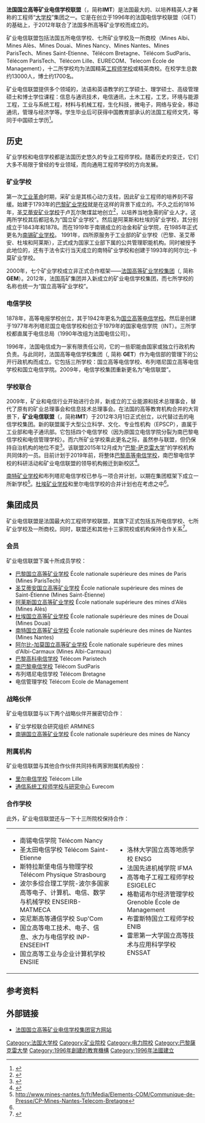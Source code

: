 {{Infobox University 
|name              = 矿业电信学校联盟
| native_name      = {{lang|fr| Institut Mines-Télécom}}
|image_name     =
|established    = 2012年
|type           = 公立科学、文化、专业性机构（EPSCP）

|president      = Jean-Bernard Lévy
|chancellor     = Philippe Jamet
|provost        = 

|country           = {{France}} 
|location          =   {{flagicon|France}}[[法国|法国]][[巴黎|巴黎]]
|undergrad      = 
|postgrad       = 
|faculty        =  4600人
|campus         = [[巴黎-薩克雷大學|巴黎-薩克雷大學]]<ref>{{en}}[https://www.universite-paris-saclay.fr/en/university/members Members and associates] {{Wayback|url=https://www.universite-paris-saclay.fr/en/university/members |date=20161018195456 }}</ref>
|mascot         =        
|students          = 13200人
|doctoral          = 1700人
|free_label     = 
|free           = 
|nobel_laureates = 
|website        = [http://www.mines-telecom.fr/ http://www.mines-telecom.fr/]
|colors         = 
|endowment      = 
}}

'''法国国立高等矿业电信学校联盟'''（{{lang-fr|Institut Mines-Télécom}}，简称'''IMT'''）是法国最大的、以培养精英人才著称的工程师“[[大学校|大学校]]”集团之一。它是在创立于1996年的法国电信学校联盟（GET）的基础上，于2012年联合了法国多所高等矿业学校而成立的。

矿业电信联盟包括法国五所电信学校、七所矿业学校及一所商校（Mines Albi、Mines Alès、Mines Douai、Mines Nancy、Mines Nantes、Mines ParisTech、Mines Saint-Etienne、Télécom Bretagne、Télécom SudParis、Télécom ParisTech、Télécom Lille、EURECOM、Telecom École de Management），十二所学校均为法国精英[[工程师学校|工程师学校]]或精英商校。在校学生总数约13000人，博士约1700名。

矿业电信联盟提供多个领域的，法语和英语教学的工学硕士、理学硕士、高级管理硕士和博士学位课程：信息与通讯技术，电信通讯，土木工程，工艺，环境与能源工程，工业与系统工程，材料与机械工程，生化科技，微电子，网络与安全，移动通讯，管理与经济学等。学生毕业后可获得中国教育部承认的法国工程师文凭，等同于中国硕士学历<ref>{{cite web |url=http://www.chine.campusfrance.org/zh-hans/node/297326 |title=存档副本 |accessdate=2016年4月28日 |deadurl=yes |archiveurl=https://web.archive.org/web/20161123202255/http://www.chine.campusfrance.org/zh-hans/node/297326 |archivedate=2016年11月23日 |df= }}</ref>。

==历史==
矿业学校和电信学校都是法国历史悠久的专业工程师学校。随着历史的变迁，它们大多不局限于曾经的专业领域，而向通用工程师学校的方向发展。

===矿业学校===

第一次[[工业革命|工业革命]]时期，采矿业是其核心动力支柱，因此矿业工程师的培养刻不容缓。始建于1793年的[[国立巴黎高等矿业学校|巴黎矿业学校]]就是在这样的背景下成立的。不久之后的1816年，[[国立圣艾蒂安高等矿业学校|圣艾蒂安矿业学校]]于卢瓦尔聚煤盆地创立<ref>{{Cite web |url=http://www.mines-stetienne.fr/fr/content/961-historique |title=存档副本 |accessdate=2016-05-25 |archive-date=2015-09-23 |archive-url=https://web.archive.org/web/20150923171517/http://www.mines-stetienne.fr/fr/content/961-historique |dead-url=no }}</ref>，以培养当地急需的矿业人才。这两所学校其后都冠名为“国立矿业学校”。然后是阿莱斯和杜埃的矿业学校，其分别成立于1843年和1878。而在1919年于南锡成立的冶金和矿业学院，在1985年正式更名为[[南锡国立高等矿业学校|南锡矿业学校]]。
1991年，四所原服务于工业部的矿业学校（巴黎、圣艾蒂安、杜埃和阿莱斯），正式成为国家工业部下属的公共管理职能机构。同时被授予此地位的，还有于法令实行当天成立的南特矿业学校和创建于1993年的阿尔比-卡莫矿业学校。

2000年，七个矿业学校成立非正式合作框架——[[法国国立高等矿业学院集团|法国高等矿业学校集团]]（{{lang-fr|Groupe des Écoles des Mines}}, 简称'''GEM'''）。2012年，法国高矿集团并入新成立的矿业电信学校集团，而七所学校的名称也统一为“国立高等矿业学校”。

===电信学校===

1878年，高等电报学校创立，其于1942年更名为[[巴黎高等电信学校|国立高等电信学校]]。然后是创建于1977年布列塔尼国立电信学校和创立于1979年的国家电信学院（INT）。三所学校都直属于电信总局（1990年改组为法国电信公司）。

1996年，法国电信成为一家有限责任公司，它的一些职能由国家或独立行政机构负责。与此同时，法国高等电信学校集团（{{lang-fr|Groupe des Ecoles des Télécommunications}}, 简称 '''GET'''）作为电信部的管理下的公开行政机构而成立。它包括三所学校：国立高等电信学校、布列塔尼国立高等电信学校和国立电信学院。2009年，电信学校集团重新更名为“电信联盟”。

===学校联合===

2009年，矿业和电信行业开始进行合并，新成立的工业能源和技术总理事会，替代了原有的矿业总理事会和信息技术总理事会。在法国的高等教育机构合并的大背景下，'''矿业电信联盟'''（{{lang-fr|Institut Mines-Télécom}}，简称'''IMT'''）于2012年3月1日正式创立，以代替过去的电信学校集团。新的联盟属于大型公立科学、文化、专业性机构（EPSCP），直属于工业部和电子通讯部。它包括四个电信学校（因为原国立电信学院分裂为南巴黎电信学校和电信管理学校）。而六所矿业学校乘此更名之际，虽然参与联盟，但仍保持自治机构的地位不变<ref>{{Cite web |url=http://www.letudiant.fr/educpros/actualite/les-ecoles-des-mines-et-des-telecoms-bientot-regroupees-au-sein-dun-institut-unique.html |title=存档副本 |accessdate=2016-05-25 |archive-date=2016-03-03 |archive-url=https://web.archive.org/web/20160303191102/http://www.letudiant.fr/educpros/actualite/les-ecoles-des-mines-et-des-telecoms-bientot-regroupees-au-sein-dun-institut-unique.html |dead-url=no }}</ref>。该联盟2015年12月成为“[[巴黎-萨克雷大学|巴黎-萨克雷大学]]”的学校机构共同体的一员。目前计划于2019年前，将整体[[巴黎高等电信学校|巴黎高等电信学校]]，南巴黎电信学校的科研活动和矿业电信联盟的领导机构搬迁到新校区<ref>{{cite web |url=http://www.mines-telecom.fr/creation-de-la-communaute-duniversites-et-detablissements-universite-paris-saclay-dont-linstitut-mines-telecom-est-membre-fondateur/ |title=存档副本 |accessdate=2016-05-25 |deadurl=yes |archiveurl=https://web.archive.org/web/20160414043308/https://www.mines-telecom.fr/creation-de-la-communaute-duniversites-et-detablissements-universite-paris-saclay-dont-linstitut-mines-telecom-est-membre-fondateur/ |archivedate=2016-04-14 }}</ref>。

[[南特国立高等矿业学校|南特矿业学校]]和布列塔尼电信学校已参与一项合并计划，以期在集团框架下成立一所新学校<ref name="#1">http://www.mines-nantes.fr/fr/Media/Elements-COM/Communique-de-Presse/CP-Mines-Nantes-Telecom-Bretagne</ref>。[[国立杜埃高等矿业学校|杜埃矿业学校]]和里尔电信学校的合并计划也在考虑之中<ref name="#1"/>。

==集团成员==

矿业电信联盟是法国最大的工程师学校联盟，其旗下正式包括五所电信学校、七所矿业学校及一所商校。同时，联盟还和其他十三家院校或机构保持合作关系<ref>{{Cite web |url=http://www.wenchengjiaoyu.com/a/yuanxiaoliebiao/gongchengshiyuanxiaoxiangmu/2014/0723/61.html |title=存档副本 |access-date=2016-04-28 |archive-url=https://web.archive.org/web/20170305034445/http://www.wenchengjiaoyu.com/a/yuanxiaoliebiao/gongchengshiyuanxiaoxiangmu/2014/0723/61.html |archive-date=2017-03-05 |dead-url=yes }}</ref>。

===会员===
矿业电信联盟下属十所成员学校：
*[[国立巴黎高等矿业学校|巴黎国立高等矿业学校]] École nationale supérieure des mines de Paris (Mines ParisTech)
*[[圣艾蒂安国立高等矿业学校|圣艾蒂安国立高等矿业学校]] École nationale supérieure des mines de Saint-Étienne (Mines Saint-Étienne)
*[[阿莱斯矿业学院|阿莱斯国立高等矿业学校]] École nationale supérieure des mines d'Alès (Mines Alès)
*[[国立杜埃高等矿业学校|杜埃国立高等矿业学校]] École nationale supérieure des mines de Douai (Mines Douai)
*[[南特国立高等矿业学校|南特国立高等矿业学校]] École nationale supérieure des mines de Nantes (Mines Nantes)
*[[阿尔比-加莫国立高等矿业学校|阿尔比-加莫国立高等矿业学校]] École nationale supérieure des mines d'Albi-Carmaux (Mines Albi-Carmaux)
*[[巴黎高等电信学校|巴黎高科电信学校]] Télécom Paristech
*[[南巴黎电信学校|南巴黎电信学校]] Télécom SudParis
*布列塔尼电信学校 Télécom Bretagne
*电信管理学校 Télécom Ecole de Management

===战略伙伴===
矿业电信联盟与以下两个战略伙伴开展密切合作：
*矿业学校联合研究组织 ARMINES
*[[南锡国立高等矿业学校|南锡国立高等矿业学校]] École nationale supérieure des mines de Nancy

===附属机构===
矿业电信联盟与其他合作伙伴共同持有两家附属机构股份：
*[[里尔高等电信工程师学院|里尔电信学校]] Télécom Lille
*[[通信系统工程师学校与研究中心|通信系统工程师学校与研究中心]] Eurecom

===合作学校===
此外，矿业电信联盟还与一下十三所院校保持合作：
{|
|-
| valign="top" |
*南锡电信学院 Télécom Nancy
*圣太田电信学校 Télécom Saint-Etienne
*斯特拉斯堡电信与物理学校 Télécom Physique Strasbourg
*波尔多综合理工学院-波尔多国家高等电子、计算机、电信、数学与机械学校 ENSEIRB-MATMECA
*突尼斯高等通信学校 Sup'Com
*国立高等电工技术、电子、信息、水力与电信学校 INP-ENSEEIHT
*国立高等工业与企业计算机学校 ENSIIE
| valign="top" |

*洛林大学国立高等地质学校 ENSG
*法国先进机械学院 IFMA
*高等电子工程工程师学校 ESIGELEC
*格勒诺布尔经济管理学校 Grenoble École de Management
*布雷斯特国立工程师学校 ENIB
*雷恩第一大学国立高等技术与应用科学学校 ENSSAT
|}

== 参考资料 ==
{{reflist}}

== 外部链接 ==
* [https://www.mines-telecom.fr/ 法国国立高等矿业电信学校集团官方网站] {{Wayback|url=https://www.mines-telecom.fr/ |date=20160529080222 }}{{fr}}{{en}}{{es}}

{{IMT}}
{{法国大学校会议}}
[[Category:法国大学校|Category:法国大学校]]
[[Category:矿业院校|Category:矿业院校]]
[[Category:电力院校|Category:电力院校]]
[[Category:巴黎薩克雷大學|Category:巴黎薩克雷大學]]
[[Category:1996年創建的教育機構|Category:1996年創建的教育機構]]
[[Category:1996年法國建立|Category:1996年法國建立]]